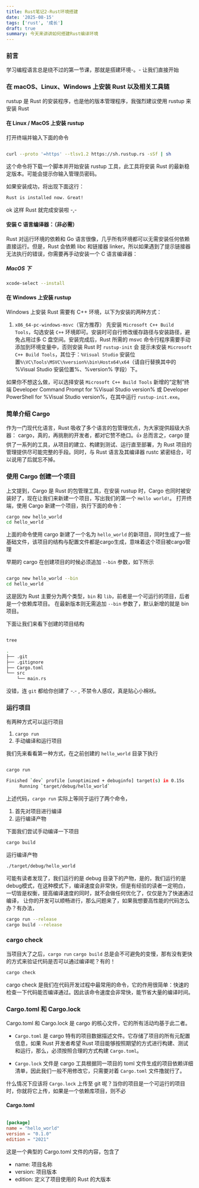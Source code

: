 ```yaml
---
title: Rust笔记2-Rust环境搭建
date: '2025-08-15'
tags: ['rust', '成长']
draft: true
summary: 今天来讲讲如何搭建Rust编译环境
---
```


### 前言
学习编程语言总是绕不过的第一节课，那就是搭建环境-。- 让我们直接开始

<DividerSmall />


### 在 macOS、Linux、Windows 上安装 Rust 以及相关工具链

rustup 是 Rust 的安装程序，也是他的版本管理程序，我强烈建议使用 rustup 来安装 Rust


#### 在 Linux / MacOS 上安装 rustup

打开终端并输入下面的命令
```bash title="安装命令"

curl --proto '=https' --tlsv1.2 https://sh.rustup.rs -sSf | sh

```

这个命令将下载一个脚本并开始安装 rustup 工具，此工具将安装 Rust 的最新稳定版本。可能会提示你输入管理员密码。

如果安装成功，将出现下面这行：

```bash
Rust is installed now. Great!
```

ok 这样 Rust 就完成安装啦 -,-

#### 安装 C 语言编译器：（非必需）
Rust 对运行环境的依赖和 Go 语言很像，几乎所有环境都可以无需安装任何依赖直接运行。但是，Rust 会依赖 libc 和链接器 linker。所以如果遇到了提示链接器无法执行的错误，你需要再手动安装一个 C 语言编译器：

##### MacOS 下
```bash
xcode-select --install
```



#### 在 Windows 上安装 rustup
Windows 上安装 Rust 需要有 C++ 环境，以下为安装的两种方式：

1. `x86_64-pc-windows-msvc`（官方推荐）
先安装 `Microsoft C++ Build Tools`，勾选安装 `C++` 环境即可。安装时可自行修改缓存路径与安装路径，避免占用过多 C 盘空间。安装完成后，Rust 所需的 msvc 命令行程序需要手动添加到环境变量中，否则安装 Rust 时 `rustup-init` 会
提示未安装 `Microsoft C++ Build Tools`，其位于：`%Visual Studio` 安装位置`%\VC\Tools\MSVC\%version%\bin\Hostx64\x64`（请自行替换其中的 %Visual Studio 安装位置%、%version% 字段）下。

如果你不想这么做，可以选择安装 `Microsoft C++ Build Tools` 新增的“定制”终端 Developer Command Prompt for %Visual Studio version% 或 Developer PowerShell for %Visual Studio version%，在其中运行 `rustup-init.exe`。


### 简单介绍 Cargo

作为一门现代化语言，Rust 吸收了多个语言的包管理优点，为大家提供超级大杀器： cargo，真的，再挑剔的开发者，都对它赞不绝口。👍
总而言之，cargo 提供了一系列的工具，从项目的建立、构建到测试、运行直至部署，为 Rust 项目的管理提供尽可能完整的手段。同时，与 Rust 语言及其编译器 rustc 紧密结合，可以说用了后就忘不掉。


### 使用 Cargo 创建一个项目

上文提到，Cargo 是 Rust 的包管理工具，在安装 rustup 时，Cargo 也同时被安装好了，现在让我们来新建一个项目，写出我们的第一个 `Hello world!`。
打开终端，使用 Cargo 新建一个项目，执行下面的命令：

```bash
cargo new hello_world
cd hello_world
```

上面的命令使用 cargo 新建了一个名为 `hello_world` 的新项目，同时生成了一些基础文件，该项目的结构与配置文件都是cargo生成，意味着这个项目被cargo管理

早期的 cargo 在创建项目的时候必须追加 `--bin` 参数，如下所示

```bash

cargo new hello_world --bin
cd hello_world

```

这是因为 Rust 主要分为两个类型，`bin` 和 `lib`，前者是一个可运行的项目，后者是一个依赖库项目。
在最新版本则无需追加 `--bin` 参数了，默认新增的就是 bin项目。

下面让我们来看下创建的项目结构

```bash

tree

.
├── .git
├── .gitignore
├── Cargo.toml
└── src
    └── main.rs

```

没错，连 `git` 都给你创建了 -.- , 不禁令人感叹，真是贴心小棉袄。



### 运行项目

有两种方式可以运行项目
1. `cargo run`
2. 手动编译和运行项目

我们先来看看第一种方式，在之前创建的 `hello_world` 目录下执行
```bash

cargo run

Finished `dev` profile [unoptimized + debuginfo] target(s) in 0.15s
     Running `target/debug/hello_world`

```
上述代码，`cargo run` 实际上等同于运行了两个命令，
1. 首先对项目进行编译
2. 运行编译产物

下面我们尝试手动编译一下项目
```bash
cargo build
```

运行编译产物
```bash
./target/debug/hello_world
```

可能有读者发现了，我们运行的是 debug 目录下的产物，是的，我们运行的是debug模式，在这种模式下，编译速度会非常快，但是有经验的读者一定明白，一切皆是权衡，提高编译速度的同时，就不会做任何优化了，仅仅是为了快速通过编译，
让你的开发可以顺畅进行，那么问题来了，如果我想要高性能的代码怎么办？有办法，
```bash
cargo run --release
cargo build --release
```

### cargo check

当项目大了之后，`cargo run` `cargo build` 总是会不可避免的变慢，那有没有更快的方式来验证代码是否可以通过编译呢？有的！
```bash
cargo check
```
cargo check 是我们在代码开发过程中最常用的命令，它的作用很简单：快速的检查一下代码能否编译通过。因此该命令速度会非常快，能节省大量的编译时间。



### Cargo.toml 和 Cargo.lock
Cargo.toml 和 Cargo.lock 是 cargo 的核心文件，它的所有活动均基于此二者。

- `Cargo.toml` 是 cargo 特有的项目数据描述文件。它存储了项目的所有元配置信息，如果 Rust 开发者希望 Rust 项目能够按照期望的方式进行构建、测试和运行，那么，必须按照合理的方式构建 `Cargo.toml`。

- `Cargo.lock` 文件是 cargo 工具根据同一项目的 toml 文件生成的项目依赖详细清单，因此我们一般不用修改它，只需要对着 `Cargo.toml` 文件撸就行了。

什么情况下应该将 `Cargo.lock` 上传至 git 呢？当你的项目是一个可运行的项目时，你就将它上传，如果是一个依赖库项目，则不必

#### Cargo.toml

```toml

[package]
name = "hello_world"
version = "0.1.0"
edition = "2021"

```
这是一个典型的 Cargo.toml 文件的内容，包含了
- name: 项目名称
- version: 项目版本
- edition: 定义了项目使用的 Rust 的大版本










